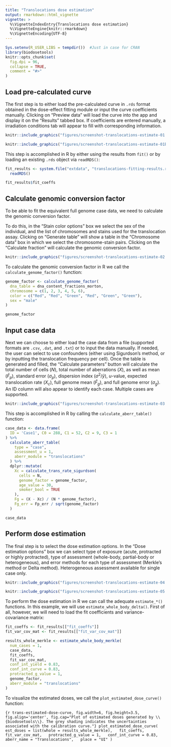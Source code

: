 ---
title: "Translocations dose estimation"
output: rmarkdown::html_vignette
vignette: >
  %\VignetteIndexEntry{Translocations dose estimation}
  %\VignetteEngine{knitr::rmarkdown}
  %\VignetteEncoding{UTF-8}
---

```{r, include = FALSE}
Sys.setenv(R_USER_LIBS = tempdir())  #Just in case for CRAN
library(biodosetools)
knitr::opts_chunk$set(
  fig.dpi = 96,
  collapse = TRUE,
  comment = "#>"
)
```

## Load pre-calculated curve

The first step is to either load the pre-calculated curve in `.rds` format obtained in the dose-effect fitting module or input the curve coefficients manually. Clicking on "Preview data" will load the curve into the app and display it on the "Results" tabbed box.
If coefficients are entered manually, a irradiation conditions tab will appear to fill with corresponding information.

```{r sc-trans-estimate-01, echo=FALSE, out.width='100%', fig.align='center', fig.cap="'Curve fitting data options' box and 'Results' tabbed box in the dose estimation module when loading curve from an `.rds` file."}
knitr::include_graphics("figures/screenshot-translocations-estimate-01.png")
```

```{r sc-trans-estimate-01b, echo=FALSE, out.width='100%', fig.cap="'Curve fitting data options' box and 'Results' tabbed box in the dose estimation module when inputting curve coefficients manually. Note that if no variance-covariance matrix is provided, only the variances calculated from the coefficients' standard errors will be used in calculations."}
knitr::include_graphics("figures/screenshot-translocations-estimate-01b.png")
```

This step is accomplished in R by either using the results from `fit()` or by loading an existing `.rds` object via `readRDS()`:

```{r load-fitting-results, tidy=TRUE, tidy.opts=list(width.cutoff=60)}
fit_results <- system.file("extdata", "translocations-fitting-results.rds", package = "biodosetools") %>%
  readRDS()
```

```{r fit-results}
fit_results$fit_coeffs
```

## Calculate genomic conversion factor

To be able to fit the equivalent full genome case data, we need to calculate the genomic conversion factor.

To do this, in the "Stain color options" box we select the sex of the individual, and the list of chromosomes and stains used for the translocation assay. Clicking on "Generate table" will show a table in the "Chromosome data" box in which we select the chromosome-stain pairs. Clicking on the "Calculate fraction" will calculate the genomic conversion factor.

```{r sc-trans-estimate-02, echo=FALSE, out.width='100%', fig.align='center', fig.cap="'Stains color options', 'Chromosome data' and 'Genomic conversion factor' boxes in the dose estimation module."}
knitr::include_graphics("figures/screenshot-translocations-estimate-02.png")
```

To calculate the genomic conversion factor in R we call the `calculate_genome_factor()` function:

```{r trans-genome-factor-est}
genome_factor <- calculate_genome_factor(
  dna_table = dna_content_fractions_morton,
  chromosome = c(1, 2, 3, 4, 5, 6),
  color = c("Red", "Red", "Green", "Red", "Green", "Green"),
  sex = "male"
)
```

```{r}
genome_factor
```

## Input case data

Next we can choose to either load the case data from a file (supported formats are `.csv`, `.dat`, and `.txt`) or to input the data manually. If needed, the user can select to use confounders (either using Sigurdson's method, or by inputting the translocation frequency per cell). Once the table is generated and filled, the "Calculate parameters" button will calculate the total number of cells ($N$), total number of aberrations ($X$), as well as mean ($\bar{F}_{p}$), standard error ($\sigma_{p}$), dispersion index ($\sigma^{2}/\bar{y}$), $u$-value, expected translocation rate ($X_{c}$), full genome mean ($\bar{F}_{g}$), and full genome error ($\sigma_{g}$). An ID column will also appear to identify each case. Multiple cases are supported. 

```{r sc-trans-estimate-03, echo=FALSE, out.width='100%', fig.align='center', fig.cap="'Data input options' and 'Data input' boxes in the dose estimation module."}
knitr::include_graphics("figures/screenshot-translocations-estimate-03.png")
```

This step is accomplished in R by calling the `calculate_aberr_table()` function:

```{r trans-case-data}
case_data <- data.frame(
  ID = 'Case1', C0 = 288, C1 = 52, C2 = 9, C3 = 1
) %>%
  calculate_aberr_table(
    type = "case",
    assessment_u = 1,
    aberr_module = "translocations"
  ) %>%
  dplyr::mutate(
    Xc = calculate_trans_rate_sigurdson(
      cells = N,
      genome_factor = genome_factor,
      age_value = 30,
      smoker_bool = TRUE
    ),
    Fg = (X - Xc) / (N * genome_factor),
    Fg_err = Fp_err / sqrt(genome_factor)
  )
```

```{r}
case_data
```

## Perform dose estimation

The final step is to select the dose estimation options. In the "Dose estimation options" box we can select type of exposure (acute, protracted or highly protracted), type of assessment (whole-body, partial-body or heterogeneous), and error methods for each type of assessment (Merkle's method or Delta method). Heterogeneous assessment available for single case only.

```{r sc-trans-estimate-04, echo=FALSE, out.width='60%', fig.align='center', fig.cap="'Dose estimation options' box in the dose estimation module."}
knitr::include_graphics("figures/screenshot-translocations-estimate-04.png")
```

```{r sc-trans-estimate-05, echo=FALSE, out.width='100%', fig.align='center', fig.cap="'Results' tabbed box, 'Curve plot' and 'Save results' boxes in the dose estimation module."}
knitr::include_graphics("figures/screenshot-translocations-estimate-05.png")
```

To perform the dose estimation in R we can call the adequate `estimate_*()` functions. In this example, we will use `estimate_whole_body_delta()`. First of all, however, we will need to load the fit coefficients and variance-covariance matrix:

```{r trans-parse-fit-results}
fit_coeffs <- fit_results[["fit_coeffs"]]
fit_var_cov_mat <- fit_results[["fit_var_cov_mat"]]
```

```{r trans-dose-estimation-whole-merkle}
results_whole_merkle <- estimate_whole_body_merkle(
  num_cases = 1,
  case_data,
  fit_coeffs,
  fit_var_cov_mat,
  conf_int_yield = 0.83, 
  conf_int_curve = 0.83,
  protracted_g_value = 1, 
  genome_factor,
  aberr_module = "translocations"
)
```


To visualize the estimated doses, we call the `plot_estimated_dose_curve()` function:

```{r trans-estimated-dose-curve, fig.width=6, fig.height=3.5, fig.align='center', fig.cap="Plot of estimated doses generated by \\{biodosetools\\}. The grey shading indicates the uncertainties associated with the calibration curve."}
plot_estimated_dose_curve(
  est_doses = list(whole = results_whole_merkle),
  fit_coeffs,
  fit_var_cov_mat,
  protracted_g_value = 1,
  conf_int_curve = 0.83,
  aberr_name = "Translocations",
  place = "UI"
)
```
